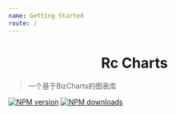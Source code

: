 ```yaml
---
name: Getting Started
route: /
---
```



<div align="center">
  <h1>Rc Charts</h1>
</div>

> 一个基于BizCharts的图表库

[![NPM version](https://img.shields.io/npm/v/rc-charts.svg?style=flat)](https://npmjs.org/package/rc-charts)
[![NPM downloads](http://img.shields.io/npm/dm/rc-charts.svg?style=flat)](https://npmjs.org/package/rc-charts)
